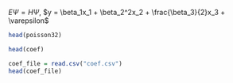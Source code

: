 $E \Psi = H \Psi$, $y = \beta_1x_1 + \beta_2^2x_2 + \frac{\beta_3}{2}x_3 + \varepsilon$

```r
head(poisson32)
```

```r
head(coef)
```

```r
coef_file = read.csv("coef.csv")
head(coef_file)
```
